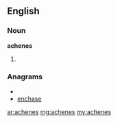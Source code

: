 ==English==
===Noun===
'''achenes'''
#{{plural of|[[achene]]}}

===Anagrams===
* {{alphagram|aceehns}}
* [[enchase#English|enchase]]

[[ar:achenes]]
[[mg:achenes]]
[[my:achenes]]